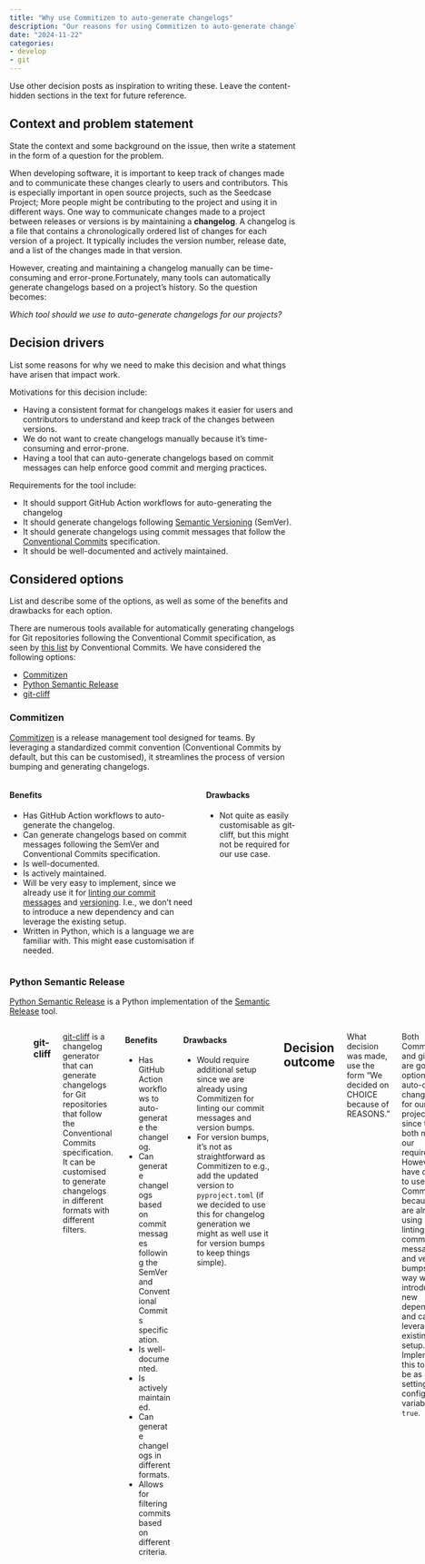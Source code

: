 ```yaml
---
title: "Why use Commitizen to auto-generate changelogs"
description: "Our reasons for using Commitizen to auto-generate changelogs."
date: "2024-11-22"
categories:
- develop
- git
---
```


::: content-hidden
Use other decision posts as inspiration to writing these. Leave the
content-hidden sections in the text for future reference.
:::

## Context and problem statement

::: content-hidden
State the context and some background on the issue, then write a
statement in the form of a question for the problem.
:::

When developing software, it is important to keep track of changes made
and to communicate these changes clearly to users and contributors. This
is especially important in open source projects, such as the Seedcase
Project; More people might be contributing to the project and using it
in different ways. One way to communicate changes made to a project
between releases or versions is by maintaining a **changelog**. A
changelog is a file that contains a chronologically ordered list of
changes for each version of a project. It typically includes the version
number, release date, and a list of the changes made in that version.

However, creating and maintaining a changelog manually can be
time-consuming and error-prone.Fortunately, many tools can automatically
generate changelogs based on a project's history. So the question
becomes:

*Which tool should we use to auto-generate changelogs for our projects?*

## Decision drivers

::: content-hidden
List some reasons for why we need to make this decision and what things
have arisen that impact work.
:::

Motivations for this decision include:

-   Having a consistent format for changelogs makes it easier for users
    and contributors to understand and keep track of the changes between
    versions.
-   We do not want to create changelogs manually because it's
    time-consuming and error-prone.
-   Having a tool that can auto-generate changelogs based on commit
    messages can help enforce good commit and merging practices.

Requirements for the tool include:

-   It should support GitHub Action workflows for auto-generating the
    changelog
-   It should generate changelogs following [Semantic
    Versioning](/why-semver/index.qmd) (SemVer).
-   It should generate changelogs using commit messages that follow the
    [Conventional Commits](/why-conventional-commits/index.qmd)
    specification.
-   It should be well-documented and actively maintained.

## Considered options

::: content-hidden
List and describe some of the options, as well as some of the benefits
and drawbacks for each option.
:::

There are numerous tools available for automatically generating
changelogs for Git repositories following the Conventional Commit
specification, as seen by [this
list](https://www.conventionalcommits.org/en/about/#tooling-for-conventional-commits)
by Conventional Commits. We have considered the following options:

-   [Commitizen](https://commitizen-tools.github.io/commitizen/)
-   [Python Semantic
    Release](https://python-semantic-release.readthedocs.io/en/latest/index.html)
-   [git-cliff](https://git-cliff.org/docs/)

### Commitizen

[Commitizen](https://commitizen-tools.github.io/commitizen/) is a
release management tool designed for teams. By leveraging a standardized
commit convention (Conventional Commits by default, but this can be
customised), it streamlines the process of version bumping and
generating changelogs.

::::: columns
::: column
#### Benefits

-   Has GitHub Action workflows to auto-generate the changelog.
-   Can generate changelogs based on commit messages following the
    SemVer and Conventional Commits specification.
-   Is well-documented.
-   Is actively maintained.
-   Will be very easy to implement, since we already use it for [linting
    our commit messages](../why-lint-with-commitizen/index.qmd) and
    [versioning](../why-semantic-release-with-commitizen/index.qmd).
    I.e., we don't need to introduce a new dependency and can leverage
    the existing setup.
-   Written in Python, which is a language we are familiar with. This
    might ease customisation if needed.
:::

::: column
#### Drawbacks

-   Not quite as easily customisable as git-cliff, but this might not be
    required for our use case.
:::
:::::

### Python Semantic Release

[Python Semantic
Release](https://python-semantic-release.readthedocs.io/en/latest/index.html)
is a Python implementation of the [Semantic
Release](https://semantic-release.gitbook.io/semantic-release/) tool.

::::::::::: columns
::: column
#### Benefits

-   Has GitHub Action workflows to auto-generate the changelog.
-   Can generate changelogs based on commit messages following the
    SemVer and Conventional Commits specification.
-   Is actively maintained.
:::

::: column
#### Drawbacks

-   Would require additional setup since we are already using Commitizen
    for linting our commit messages and version bumps.
-   A bit difficult to get started with: As detailed in the [Semantic
    release
    post](../why-semantic-release-with-commitizen/index.qmd#python-semantic-release),
    their website doesn't include any tutorials or "getting started"
    guides.
:::

### git-cliff

[git-cliff](https://git-cliff.org/docs/) is a changelog generator that
can generate changelogs for Git repositories that follow the
Conventional Commits specification. It can be customised to generate
changelogs in different formats with different filters.

::::: columns
::: column
#### Benefits

-   Has GitHub Action workflows to auto-generate the changelog.
-   Can generate changelogs based on commit messages following the
    SemVer and Conventional Commits specification.
-   Is well-documented.
-   Is actively maintained.
-   Can generate changelogs in different formats.
-   Allows for filtering commits based on different criteria.
:::

::: column
#### Drawbacks

-   Would require additional setup since we are already using Commitizen
    for linting our commit messages and version bumps.
-   For version bumps, it's not as straightforward as Commitizen to
    e.g., add the updated version to `pyproject.toml` (if we decided to
    use this for changelog generation we might as well use it for
    version bumps to keep things simple).
:::
:::::

## Decision outcome

::: content-hidden
What decision was made, use the form "We decided on CHOICE because of
REASONS."
:::

Both Commitizen and git-cliff are good options for auto-creating
changelogs for our projects, since they both meet our requirements.
However, we have decided to use Commitizen because we are already using
it for linting our commit messages and version bumps. This way we avoid
introducing a new dependency and can leverage the existing setup.
Implementing this tool will be as easy as setting a configuration
variable to `true`.

### Consequences

::: content-hidden
List some potential consequences of this decision.
:::

-   To keep the changelog clean and organised, our administrators must
    follow our [merging
    strategy](https://team.seedcase-project.org/how-we-work/admin#merging-topic-branches)
    and ensure that most changes are squashed into a single commit
    before merging into the `main` branch. Importantly, the merge commit
    message should follow the Conventional Commits specification.
-   In cases where we don't use squashing, we must ensure that the
    commit messages follow the Conventional Commits specification.

## Resources used for this post

::: content-hidden
List the resources used to write this post
:::

-   [Commitizen](https://commitizen-tools.github.io/commitizen/)
-   [Python Semantic
    Release](https://python-semantic-release.readthedocs.io/en/latest/index.html)
-   [git-cliff](https://git-cliff.org/docs/)
-   [Conventional
    Commits](https://www.conventionalcommits.org/en/v1.0.0/)
:::::::::::
